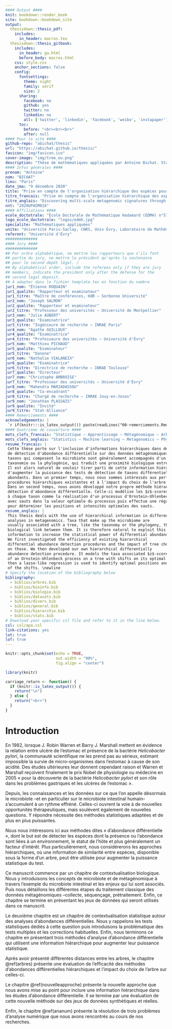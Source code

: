 ```yaml
---
#### Output ####
knit: bookdown::render_book
site: bookdown::bookdown_site
output: 
  thesisdown::thesis_pdf: 
    includes:
      in_header: macros.tex
  thesisdown::thesis_gitbook: 
    includes:
      in_header: ga.html
      before_body: macros.html
    css: style.css
    anchor_sections: false
    config: 
      fontsettings:
        theme: night
        family: serif
        size: 2
      sharing:
        facebook: no
        github: yes
        twitter: no
        linkedin: no
        all: ['twitter', 'linkedin', 'facebook', 'weibo', 'instapaper']
      toc: 
        before: "<br><br><br>"
        after: null
#### Pour le site ####
github-repo: "abichat/thesis"
url: "https://abichat.github.io/thesis/"
favicon: "img/favicon.ico"
cover-image: "img/tree_ou.png"
description: "Thèse de mathématiques appliquées par Antoine Bichat. Statistique – Apprentissage – Métagénomique – Arbre phylogénétique – Tests multiples – Processus stochastiques"
#### Infos générales ####
prenom: "Antoine"
nom: "BICHAT"
lieu: "Paris"
date_jma: "9 décembre 2020"
title: "Prise en compte de l'organisation hiérarchique des espèces pour la découverte de signatures métagénomiques multi-échelles"
titre_francais: "Prise en compte de l'organisation hiérarchique des espèces pour la découverte de signatures métagénomiques multi-échelles"
titre_anglais: "Discovering multi-scale metagenomic signatures through hierarchical organization of species"
nnt: "2020UPASM016"
#### Affiliations ####
ecole_doctotrale: "École Doctorale de Mathématique Hadamard (EDMH) n°574"
logo_ecole_doctotrale: "logos/edmh.jpg"
specialite: "Mathématiques appliquées"
unite: "Université Paris-Saclay, CNRS, Univ Évry, Laboratoire de Mathématiques et Modélisation d'Évry, 91037, Évry-Courcouronnes, France"
referent: "Université d'Évry"
##############
#### Jury ####
##############
## Par ordre alphabétique, ne mettre les rapporteurs que s'ils font
## partie du jury, ne mettre le président qu'après la soutenance
## pour le second dépôt légal. /
## By alphabetical order, include the referees only if they are jury
## members, indicate the president only after the defense for the
## second legal deposit.
## À adapter dans le fichier template.tex en fonction du nombre
jur1_nom: "Étienne ROQUAIN"
jur1_qualite: "Rapporteur et examinateur"
jur1_titre: "Maître de conférences, HdR – Sorbonne Université"
jur2_nom: "Joseph SALMON"
jur2_qualite: "Rapporteur et examinateur"
jur2_titre: "Professeur des universités – Université de Montpellier"
jur3_nom: "Julie AUBERT"
jur3_qualite: "Examinatrice"
jur3_titre: "Ingénieure de recherche – INRAE Paris"
jur4_nom: "Agathe GUILLOUX"
jur4_qualite: "Examinatrice"
jur4_titre: "Professeure des universités – Université d'Évry"
jur5_nom: "Matthieu PICHAUD"
jur5_qualite: "Examinateur"
jur5_titre: "Danone"
jur6_nom: "Nathalie VIALANEIX"
jur6_qualite: "Examinatrice"
jur6_titre: "Directrice de recherche – INRAE Toulouse"
jur7_qualite: "Directeur"
jur7_nom: "Christophe AMBROISE"
jur7_titre: "Professeur des universités – Université d'Évry"
jur8_nom: "Mahendra MARIADASSOU"
jur8_qualite: "Co-encadrant"
jur8_titre: "Chargé de recherche – INRAE Jouy-en-Josas"
jur9_nom: "Jonathan PLASSAIS"
jur9_qualite: "Invité"
jur9_titre: "Stat-Alliance"
#### Remerciements ####
acknowledgements: |
 `r if(knitr:::is_latex_output()) paste(readLines("00-remerciements.Rmd"), collapse = '\n  ')`
#### Quatrième de couverture ####
mots_clefs_francais: "Statistique – Apprentissage – Métagénomique – Arbre phylogénétique – Tests multiples – Processus stochastiques"
mots_clefs_anglais: "Statistics – Machine learning – Metagenomics – Phylogenetic tree – Multiple testing – Stochastic processes"
resume_francais: |
 Cette thèse porte sur l'inclusion d'informations hiérarchiques dans des procédures 
 de détection d'abondance différentielle sur des données métagénomiques. Les différents 
 taxons qui composent le microbiote sont généralement accompagnés d'un arbre, comme la 
 taxonomie ou la phylogénie, qui traduit une proximité biologique entre eux. 
 Il est alors naturel de vouloir tirer parti de cette information hiérarchique afin 
 d'augmenter la puissance des tests de détection de taxons différentiellement 
 abondants. Dans un premier temps, nous nous sommes intéressés aux performances des 
 procédures hiérarchiques existantes et à l'impact du choix de l'arbre sur celles-ci. 
 Dans un second temps, nous avons développé notre propre méthode hiérarchique de 
 détection d'abondance différentielle. Celle-ci modélise les $z$-scores associés 
 à chaque taxon comme la réalisation d'un processus d'Ornstein-Uhlenbeck sur arbre 
 avec sauts dans la valeur optimale du processus puis effectue une régression de type lasso 
 pour déterminer les positions et intensités optimales des sauts.
resume_anglais: |
 This thesis deals with the use of hierarchical information in differential abundance 
 analyses in metagenomics. Taxa that make up the microbiome are 
 usually associated with a tree, like the taxonomy or the phylogeny, that reflects a 
 biological link between them. It is therefore natural to exploit this hierarchical 
 information to increase the statistical power of differential abundance techniques. 
 We first investigated the efficiency of existing hierarchical 
 differential abundance detection procedures and the impact of tree choice 
 on those. We then developed our own hierarchical differentially 
 abundance detection procedure. It models the taxa associated $z$-scores as realization 
 of an Ornstein-Uhlenbeck process on a tree with shifts on its optimal value 
 then a lasso-like regression is used to identify optimal positions and intensities 
 of the shifts. \newline
# Specify the location of the bibliography below
bibliography: 
  - biblios/arbres.bib
  - biblios/bioinfo.bib
  - biblios/biologie.bib
  - biblios/datasets.bib
  - biblios/divers.bib
  - biblios/general.bib
  - biblios/hierarchie.bib
  - biblios/stats.bib
# Download your specific csl file and refer to it in the line below.
csl: csl/apa.csl
link-citations: yes
lot: true
lof: true
---
```

```r
knitr::opts_chunk$set(echo = TRUE,
                      out.width = "90%",
                      fig.align = "center")
```

```r
library(knitr)
```

```r
carriage_return <- function() {
  if (knitr::is_latex_output()) {
    return("\n")
  } else {
    return("<br>")
  }
}
```


# Introduction {.unnumbered}

En 1982, lorsque J. Robin Warren et Barry J. Marshall mettent en évidence la relation entre ulcère de l'estomac et présence de la bactérie _Helicobacter pylori_, la communauté scientifique ne les prend pas au sérieux, estimant impossible la survie de micro-organismes dans l'estomac à cause de son acidité. Des études ultérieures leur donnent cependant raison et Warren et Marshall reçoivent finalement le prix Nobel de physiologie ou médecine en 2005 « pour la découverte de la bactérie _Helicobacter pylori_ et son rôle dans les problèmes gastriques et les ulcères de l'estomac ». 

Depuis, les connaissances et les données sur ce que l'on appelle désormais le microbiote –et en particulier sur le microbiote intestinal humain– s'accumulent à un rythme effréné. Celles-ci ouvrent la voie à de nouvelles opportunités thérapeutiques, mais soulèvent également de nouvelles questions. Y répondre nécessite des méthodes statistiques adaptées et de plus en plus puissantes.

Nous nous intéressons ici aux méthodes dites « d'abondance différentielle », dont le but est de détecter les espèces dont la présence ou l'abondance sont liées à un environnement, le statut de l'hôte et plus généralement un facteur d'intérêt. Plus particulièrement, nous considérerons les approches hiérarchiques, où une information de similarité entre espèces, disponible sous la forme d'un arbre, peut être utilisée pour augmenter la puissance statistique du test. 

Ce manuscrit commence par un chapitre de contextualisation biologique. Nous y introduisons les concepts de microbiote et de métagénomique à travers l'exemple du microbiote intestinal et les enjeux qui lui sont associés. Puis nous détaillons les différentes étapes du traitement classique des données métagénomiques –collecte, séquençage, prétraitement. Enfin, ce chapitre se termine en présentant les jeux de données qui seront utilisés dans ce manuscrit.

Le deuxième chapitre est un chapitre de contextualisation statistique autour des analyses d'abondances différentielles. Nous y rappelons les tests statistiques dédiés à cette question puis introduisons la problématique des tests multiples et les corrections habituelles. Enfin, nous terminons ce chapitre en présentant trois méthodes d'analyse d'abondance différentielle qui utilisent une information hiérarchique pour augmenter leur puissance statistique.

Après avoir présenté différentes distances entre les arbres, le chapitre \@ref(arbres) présente une évaluation de l'efficacité des méthodes d'abondances différentielles hiérarchiques et l'impact du choix de l'arbre sur celles-ci.

Le chapitre \@ref(nouvelleapproche) présente la nouvelle approche que nous avons mise au point pour inclure une information hiérarchique dans les études d'abondance différentielle. Il se termine par une évaluation de cette nouvelle méthode sur des jeux de données synthétiques et réelles. 

Enfin, le chapitre \@ref(ananum) présente la résolution de trois problèmes d'analyse numérique que nous avons rencontrés au cours de nos recherches.
